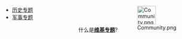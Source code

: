 <div style="float:right;margin-left:0.9em">[[Image:Community.png|50px]]</div>
*[[WikiProject:历史|历史专题]]
*[[WikiProject:軍事|军事专题]]
<div align=right>
什么是'''[[Wikipedia:专题|维基专题]]'''?
</div><noinclude></noinclude>